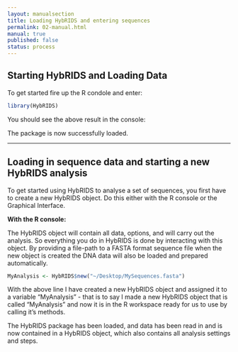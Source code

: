 ```yaml
---
layout: manualsection
title: Loading HybRIDS and entering sequences
permalink: 02-manual.html
manual: true
published: false
status: process
---
```


Starting HybRIDS and Loading Data
------------------------------------

To get started fire up the R condole and enter:

```r
library(HybRIDS)
```

You should see the above result in the console:

The package is now successfully loaded.

---

Loading in sequence data and starting a new HybRIDS analysis
------------------------------------------------------------

To get started using HybRIDS to analyse a set of sequences, you first have to create a new HybRIDS object. Do this either with the R console or the Graphical Interface.

**With the R console:**
 
The HybRIDS object will contain all data, options, and will carry out the analysis. So everything you do in HybRIDS is done by interacting with this object.
By providing a file-path to a FASTA format sequence file when the new object is created the DNA data will also be loaded and prepared automatically.

```r
MyAnalysis <- HybRIDS$new("~/Desktop/MySequences.fasta")
```
With the above line I have created a new HybRIDS object and assigned it to a variable "MyAnalysis" - that is to say I made a new HybRIDS object that is called "MyAnalysis" and now it is in the R workspace ready for us to use by calling it's methods.

The HybRIDS package has been loaded, and data has been read in and is now contained in a HybRIDS object, which also contains all analysis settings and steps.